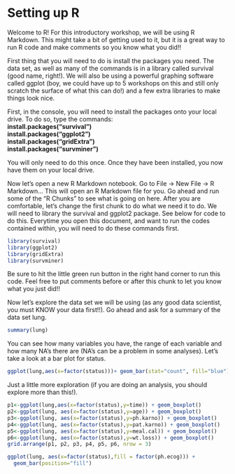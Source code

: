 # Setting up R

Welcome to R!  For this introductory workshop, we will be using R Markdown.  This might take a bit of getting used to it, but it is a great way to run R code and make comments so you know what you did!!

First thing that you will need to do is install the packages you need.  The data set, as well as many of the commands is in a library called survival (good name, right!).  We will also be using a powerful graphing software called ggplot (boy, we could have up to 5 workshops on this and still only scratch the surface of what this can do!) and a few extra libraries to make things look nice.

First, in the console, you will need to install the packages onto your local drive.  To do so, type the commands:  \
**install.packages("survival")**  \
**install.packages("ggplot2")**  \
**install.packages("gridExtra")**  \
**install.packages("survminer")**  \

You will only need to do this once.  Once they have been installed, you now have them on your local drive.

Now let's open a new R Markdown notebook.  Go to File -> New File -> R Markdown...  This will open an R Markdown file for you.  Go ahead and run some of the "R Chunks" to see what is going on here.  After you are comfortable, let's change the first chunk to do what we need it to do.  We will need to library the survival and ggplot2 package.  See below for code to do this.  Everytime you open this document, and want to run the codes contained within, you will need to do these commands first.

```r

library(survival)
library(ggplot2)
library(gridExtra)
library(survminer)


```

Be sure to hit the little green run button in the right hand corner to run this code. Feel free to put comments before or after this chunk to let you know what you just did!!  \

Now let's explore the data set we will be using (as any good data scientist, you must KNOW your data first!!).  Go ahead and ask for a summary of the data set lung.

```r
summary(lung)

```


You can see how many variables you have, the range of each variable and how many NA's there are (NA's can be a problem in some analyses). Let's take a look at a bar plot for status.

```r

ggplot(lung,aes(x=factor(status)))+ geom_bar(stat="count", fill="blue")


```
Just a little more exploration (if you are doing an analysis, you should explore more than this!).

```r

p1<-ggplot(lung,aes(x=factor(status),y=time)) + geom_boxplot()
p2<-ggplot(lung, aes(x=factor(status),y=age)) + geom_boxplot()
p3<-ggplot(lung, aes(x=factor(status),y=ph.karno)) + geom_boxplot()
p4<-ggplot(lung, aes(x=factor(status),y=pat.karno)) + geom_boxplot()
p5<-ggplot(lung, aes(x=factor(status),y=meal.cal)) + geom_boxplot()
p6<-ggplot(lung, aes(x=factor(status),y=wt.loss)) + geom_boxplot()
grid.arrange(p1, p2, p3, p4, p5, p6, nrow = 3)

ggplot(lung, aes(x=factor(status),fill = factor(ph.ecog))) +
  geom_bar(position="fill")

```

